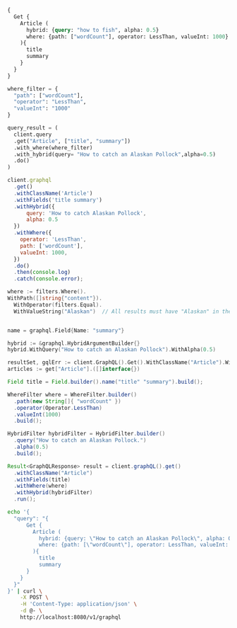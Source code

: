 
<Tabs groupId="languages">
<TabItem value="graphql" label="GraphQL">

```graphql
{
  Get {
    Article (
      hybrid: {query: "how to fish", alpha: 0.5}
      where: {path: ["wordCount"], operator: LessThan, valueInt: 1000}
    ){
      title
      summary
    }
  }
}
```

</TabItem>
<TabItem value="py" label="Python">

```python
where_filter = {
  "path": ["wordCount"],
  "operator": "LessThan",
  "valueInt": "1000"
}

query_result = (
  client.query
  .get("Article", ["title", "summary"])
  .with_where(where_filter)
  .with_hybrid(query= "How to catch an Alaskan Pollock",alpha=0.5)
  .do()
)
```

</TabItem>
<TabItem value="js" label="JavaScript">

```js
client.graphql
  .get()
  .withClassName('Article')
  .withFields('title summary')
  .withHybrid({
      query: 'How to catch Alaskan Pollock',
      alpha: 0.5
  })
  .withWhere({
    operator: 'LessThan',
    path: ['wordCount'],
    valueInt: 1000,
  })
  .do()
  .then(console.log)
  .catch(console.error);
```

</TabItem>
<TabItem value="go" label="Go">

```go
where := filters.Where().
WithPath([]string{"content"}).
  WithOperator(filters.Equal).
  WithValueString("Alaskan")  // All results must have "Alaskan" in the content property


name = graphql.Field{Name: "summary"} 

hybrid := &graphql.HybridArgumentBuilder{}
hybrid.WithQuery("How to catch an Alaskan Pollock").WithAlpha(0.5)

resultSet, gqlErr := client.GraphQL().Get().WithClassName("Article").WithHybrid(hybrid).WithWhere(where).WithFields(name).Do(context.Background())
articles := get["Article"].([]interface{})
```

</TabItem>
<TabItem value="java" label="Java">

```java
Field title = Field.builder().name("title" "summary").build();

WhereFilter where = WhereFilter.builder()
  .path(new String[]{ "wordCount" })
  .operator(Operator.LessThan)
  .valueInt(1000)
  .build();

HybridFilter hybridFilter = HybridFilter.builder()
  .query("How to catch an Alaskan Pollock.")
  .alpha(0.5)
  .build();

Result<GraphQLResponse> result = client.graphQL().get()
  .withClassName("Article")
  .withFields(title)
  .withWhere(where)
  .withHybrid(hybridFilter)
  .run();
```

</TabItem>
<TabItem value="curl" label="Curl">

```bash
echo '{
  "query": "{
      Get {
        Article (
          hybrid: {query: \"How to catch an Alaskan Pollock\", alpha: 0.5}
          where: {path: [\"wordCount\"], operator: LessThan, valueInt: 1000}
        ){
          title
          summary
      }
    }
  }"
}' | curl \
    -X POST \
    -H 'Content-Type: application/json' \
    -d @- \
    http://localhost:8080/v1/graphql
```

</TabItem>
</Tabs>